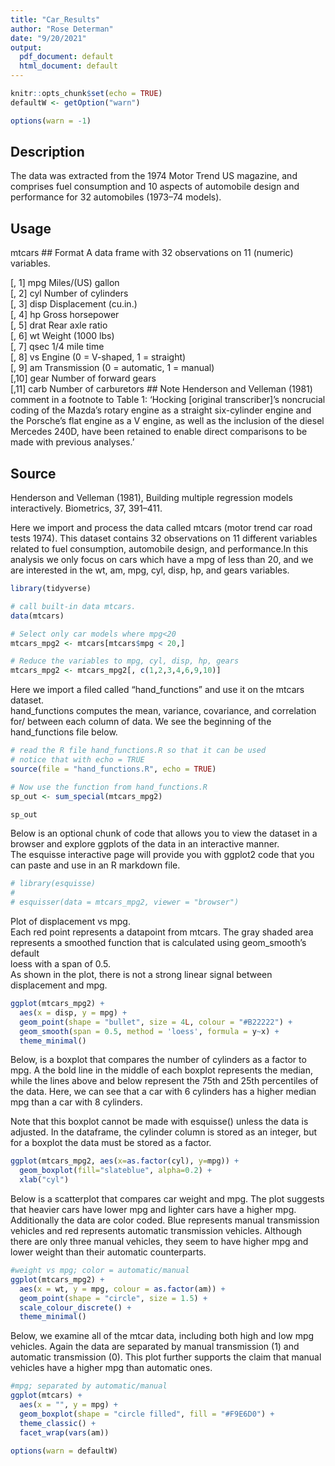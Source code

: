 ```yaml
---
title: "Car_Results"
author: "Rose Determan"
date: "9/20/2021"
output:
  pdf_document: default
  html_document: default
---
```


```r
knitr::opts_chunk$set(echo = TRUE)
defaultW <- getOption("warn") 

options(warn = -1) 
```

## Description
The data was extracted from the 1974 Motor Trend US magazine, and comprises fuel consumption and 10 aspects of automobile design and performance for 32 automobiles (1973–74 models).

## Usage
mtcars
## Format
A data frame with 32 observations on 11 (numeric) variables.

[, 1]	mpg	Miles/(US) gallon  
[, 2]	cyl	Number of cylinders  
[, 3]	disp	Displacement (cu.in.)  
[, 4]	hp	Gross horsepower  
[, 5]	drat	Rear axle ratio  
[, 6]	wt	Weight (1000 lbs)  
[, 7]	qsec	1/4 mile time  
[, 8]	vs	Engine (0 = V-shaped, 1 = straight)  
[, 9]	am	Transmission (0 = automatic, 1 = manual)  
[,10]	gear	Number of forward gears  
[,11]	carb	Number of carburetors
## Note
Henderson and Velleman (1981) comment in a footnote to Table 1: ‘Hocking [original transcriber]'s noncrucial coding of the Mazda's rotary engine as a straight six-cylinder engine and the Porsche's flat engine as a V engine, as well as the inclusion of the diesel Mercedes 240D, have been retained to enable direct comparisons to be made with previous analyses.’

## Source
Henderson and Velleman (1981), Building multiple regression models interactively. Biometrics, 37, 391–411.


Here we import and process the data called mtcars (motor trend car road tests 
1974). This dataset contains 32 observations on 11 different variables related
to fuel consumption, automobile design, and performance.In this analysis we only
focus on cars which have a mpg of less than 20, and we are interested in the 
wt, am, mpg, cyl, disp, hp, and gears variables. 

```r
library(tidyverse)

# call built-in data mtcars.
data(mtcars)

# Select only car models where mpg<20
mtcars_mpg2 <- mtcars[mtcars$mpg < 20,]

# Reduce the variables to mpg, cyl, disp, hp, gears
mtcars_mpg2 <- mtcars_mpg2[, c(1,2,3,4,6,9,10)]

```

Here we import a filed called "hand_functions" and use it on the mtcars dataset.   
hand_functions computes the mean, variance, covariance, and correlation for/
between each column of data. We see the beginning of the hand_functions file 
below. 
```r
# read the R file hand_functions.R so that it can be used
# notice that with echo = TRUE 
source(file = "hand_functions.R", echo = TRUE)

# Now use the function from hand_functions.R
sp_out <- sum_special(mtcars_mpg2)

sp_out
```
Below is an optional chunk of code that allows you to view the dataset in a 
browser and explore ggplots of the data in an interactive manner.    
The esquisse interactive page will provide you with ggplot2 code that you can 
paste and use in an R markdown file.  
```r
# library(esquisse)
# 
# esquisser(data = mtcars_mpg2, viewer = "browser")
```

Plot of displacement vs mpg.   
Each red point represents a datapoint from mtcars.  The gray shaded area   
represents a smoothed function that is calculated using geom_smooth's default  
loess with a span of 0.5.   
As shown in the plot, there is not a strong linear signal between displacement 
and mpg. 
```r
ggplot(mtcars_mpg2) +
  aes(x = disp, y = mpg) +
  geom_point(shape = "bullet", size = 4L, colour = "#B22222") +
  geom_smooth(span = 0.5, method = 'loess', formula = y~x) +
  theme_minimal()
```

Below, is a boxplot that compares the number of cylinders as a factor to mpg. 
A the bold line in the middle of each boxplot represents the median, while the 
lines above and below represent the 75th and 25th percentiles of the data. 
Here, we can see that a car with 6 cylinders has a higher median mpg than a car 
with 8 cylinders.  

Note that this boxplot cannot be made with esquisse() unless the data is 
adjusted. In the dataframe, the cylinder column is stored as an integer, but for
a boxplot the data must be stored as a factor. 
```r
ggplot(mtcars_mpg2, aes(x=as.factor(cyl), y=mpg)) + 
  geom_boxplot(fill="slateblue", alpha=0.2) + 
  xlab("cyl")
```

Below is a scatterplot that compares car weight and mpg. The plot suggests that 
heavier cars have lower mpg and lighter cars have a higher mpg. Additionally the
data are color coded. Blue represents manual transmission vehicles and red 
represents automatic transmission vehicles. Although there are only three manual 
vehicles, they seem to have higher mpg and lower weight than their automatic 
counterparts. 
```r
#weight vs mpg; color = automatic/manual
ggplot(mtcars_mpg2) +
  aes(x = wt, y = mpg, colour = as.factor(am)) +
  geom_point(shape = "circle", size = 1.5) +
  scale_colour_discrete() +
  theme_minimal()
```
Below, we examine all of the mtcar data, including both high and low mpg 
vehicles. Again the data are separated by manual transmission (1) and automatic 
transmission (0). This plot further supports the claim that manual vehicles have
a higher mpg than automatic ones. 
```r
#mpg; separated by automatic/manual
ggplot(mtcars) +
  aes(x = "", y = mpg) +
  geom_boxplot(shape = "circle filled", fill = "#F9E6D0") +
  theme_classic() +
  facet_wrap(vars(am))
```


```r
options(warn = defaultW)
```

